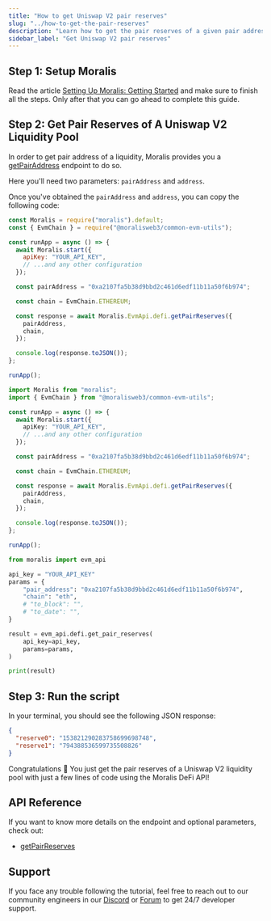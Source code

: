 ```yaml
---
title: "How to get Uniswap V2 pair reserves"
slug: "../how-to-get-the-pair-reserves"
description: "Learn how to get the pair reserves of a given pair address from Uniswap V2 using Moralis DeFi API."
sidebar_label: "Get Uniswap V2 pair reserves"
---
```





## Step 1: Setup Moralis

Read the article [Setting Up Moralis: Getting Started](/web3-data-api/evm/get-your-api-key) and make sure to finish all the steps. Only after that you can go ahead to complete this guide.

## Step 2: Get Pair Reserves of A Uniswap V2 Liquidity Pool

In order to get pair address of a liquidity, Moralis provides you a [getPairAddress](/web3-data-api/evm/reference/get-pair-address) endpoint to do so.

Here you'll need two parameters: `pairAddress` and `address`.

Once you've obtained the `pairAddress` and `address`, you can copy the following code:


<Tabs groupId="programming-language">
  <TabItem value="javascript" label="index.js (JavaScript)" default>

```javascript index.js
const Moralis = require("moralis").default;
const { EvmChain } = require("@moralisweb3/common-evm-utils");

const runApp = async () => {
  await Moralis.start({
    apiKey: "YOUR_API_KEY",
    // ...and any other configuration
  });

  const pairAddress = "0xa2107fa5b38d9bbd2c461d6edf11b11a50f6b974";

  const chain = EvmChain.ETHEREUM;

  const response = await Moralis.EvmApi.defi.getPairReserves({
    pairAddress,
    chain,
  });

  console.log(response.toJSON());
};

runApp();
```

</TabItem>
<TabItem value="typescript" label="index.ts (TypeScript)">

```typescript index.ts
import Moralis from "moralis";
import { EvmChain } from "@moralisweb3/common-evm-utils";

const runApp = async () => {
  await Moralis.start({
    apiKey: "YOUR_API_KEY",
    // ...and any other configuration
  });

  const pairAddress = "0xa2107fa5b38d9bbd2c461d6edf11b11a50f6b974";

  const chain = EvmChain.ETHEREUM;

  const response = await Moralis.EvmApi.defi.getPairReserves({
    pairAddress,
    chain,
  });

  console.log(response.toJSON());
};

runApp();
```

</TabItem>
<TabItem value="python" label="index.py (Python)">

```python index.py
from moralis import evm_api

api_key = "YOUR_API_KEY"
params = {
    "pair_address": "0xa2107fa5b38d9bbd2c461d6edf11b11a50f6b974",
    "chain": "eth",
    # "to_block": "",
    # "to_date": "",
}

result = evm_api.defi.get_pair_reserves(
    api_key=api_key,
    params=params,
)

print(result)

```

</TabItem>
</Tabs>

## Step 3: Run the script


<RunTheScript />

In your terminal, you should see the following JSON response:

```json
{
  "reserve0": "153821290283758699698748",
  "reserve1": "794388536599735508826"
}
```

Congratulations 🥳 You just get the pair reserves of a Uniswap V2 liquidity pool with just a few lines of code using the Moralis DeFi API!

## API Reference

If you want to know more details on the endpoint and optional parameters, check out:

<ul>
  <li><a href="/web3-data-api/evm/reference/get-pair-reserves">getPairReserves</a></li>
</ul>

## Support

If you face any trouble following the tutorial, feel free to reach out to our community engineers in our [Discord](https://moralis.io/discord) or [Forum](https://forum.moralis.io) to get 24/7 developer support.
